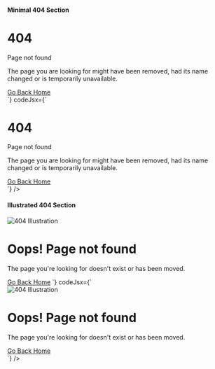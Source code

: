 ---
---


#### Minimal 404 Section
<Preview>
<Minimal404Section />
</Preview>
 <CodeBlock
      codeHtml={`<div class="flex h-screen items-center justify-center bg-gray-100">
  <div class="max-w-md text-center">
    <h1 class="text-9xl font-bold text-gray-800">404</h1>
    <p class="mt-4 text-2xl font-semibold text-gray-600">Page not found</p>
    <p class="mt-2 text-gray-500">The page you are looking for might have been removed, had its name changed or is temporarily unavailable.</p>
    <a href="#" class="mt-6 inline-block rounded-md bg-indigo-500 px-6 py-2 text-white hover:bg-indigo-600">Go Back Home</a>
  </div>
</div>`}
codeJsx={`<div className="flex h-screen items-center justify-center bg-gray-100">
  <div className="max-w-md text-center">
    <h1 className="text-9xl font-bold text-gray-800">404</h1>
    <p className="mt-4 text-2xl font-semibold text-gray-600">Page not found</p>
    <p className="mt-2 text-gray-500">The page you are looking for might have been removed, had its name changed or is temporarily unavailable.</p>
    <a href="#" className="mt-6 inline-block rounded-md bg-indigo-500 px-6 py-2 text-white hover:bg-indigo-600">Go Back Home</a>
  </div>
</div>`}
    />

#### Illustrated 404 Section
<Preview>
<Illustrated404Section />
</Preview>
 <CodeBlock
      codeHtml={`<div class="flex flex-col items-center justify-center h-screen bg-gray-100">
  <img src="404-illustration.svg" alt="404 Illustration" class="w-64 mb-8">
  <h1 class="text-5xl font-bold text-gray-800 mb-4">Oops! Page not found</h1>
  <p class="text-lg text-gray-600 mb-8">The page you're looking for doesn't exist or has been moved.</p>
  <a href="#" class="bg-indigo-500 text-white py-2 px-6 rounded-md hover:bg-indigo-600">Go Back Home</a>
</div>`}
codeJsx={`<div className="flex flex-col items-center justify-center h-screen bg-gray-100">
  <img src="404-illustration.svg" alt="404 Illustration" className="w-64 mb-8" />
  <h1 className="text-5xl font-bold text-gray-800 mb-4">Oops! Page not found</h1>
  <p className="text-lg text-gray-600 mb-8">The page you're looking for doesn't exist or has been moved.</p>
  <a href="#" className="bg-indigo-500 text-white py-2 px-6 rounded-md hover:bg-indigo-600">Go Back Home</a>
</div>`}
    />

